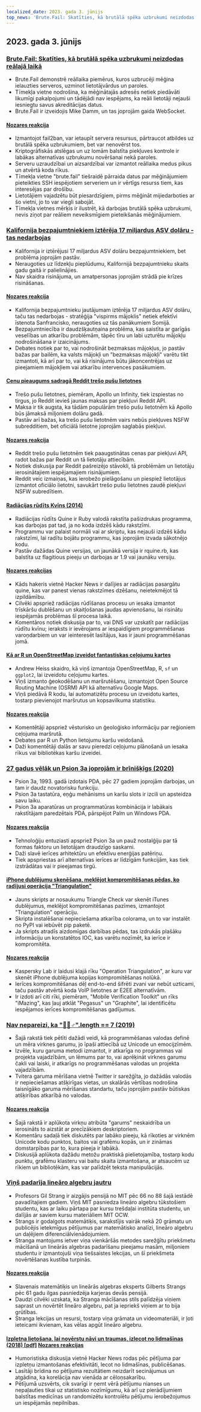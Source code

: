 ```yaml
---
localized_date: 2023. gada 3. jūnijs
top_news: 'Brute.Fail: Skatīties, kā brutālā spēka uzbrukumi neizdodas reālajā laikā'
---
```




## 2023. gada 3. jūnijs

### [Brute.Fail: Skatīties, kā brutālā spēka uzbrukumi neizdodas reālajā laikā](https://brute.fail/)

- Brute.Fail demonstrē reāllaika piemērus, kuros uzbrucēji mēģina ielauzties serveros, uzminot lietotājvārdus un paroles.
- Tīmekļa vietne nodrošina, ka mēģinātajās adresēs netiek piedāvāti likumīgi pakalpojumi un tādējādi nav iespējams, ka reāli lietotāji nejauši iesniegtu savus akreditācijas datus.
- Brute.Fail ir izveidojis Mike Damm, un tas joprojām gaida WebSocket.

#### [Nozares reakcija](http://news.ycombinator.com/item?id=36169954)

- Izmantojot fail2ban, var ietaupīt servera resursus, pārtraucot atbildes uz brutālā spēka uzbrukumiem, bet var nenovērst tos.
- Kriptogrāfiskās atslēgas un uz lomām balstīta piekļuves kontrole ir labākas alternatīvas uzbrukumu novēršanai nekā paroles.
- Serveru uzraudzībai un aizsardzībai var izmantot reāllaika medus pikus un atvērtā koda rīkus.
- Tīmekļa vietne "brute.fail" tiešraidē pārraida datus par mēģinājumiem pieteikties SSH iespējotiem serveriem un ir vērtīgs resurss tiem, kas interesējas par drošību.
- Lietotājiem vajadzētu būt piesardzīgiem, pirms mēģināt mijiedarboties ar šo vietni, jo to var viegli sabojāt.
- Tīmekļa vietnes mērķis ir ilustrēt, kā darbojas brutālā spēka uzbrukumi, nevis ziņot par reāliem neveiksmīgiem pieteikšanās mēģinājumiem.

### [Kalifornija bezpajumtniekiem iztērēja 17 miljardus ASV dolāru - tas nedarbojas](https://www.wsj.com/articles/california-homeless-population-oakland-wood-street-encampment-78d42cc3)

- Kalifornija ir iztērējusi 17 miljardus ASV dolāru bezpajumtniekiem, bet problēma joprojām pastāv.
- Neraugoties uz līdzekļu pieplūdumu, Kalifornijā bezpajumtnieku skaits gadu gaitā ir palielinājies.
- Nav skaidra risinājuma, un amatpersonas joprojām strādā pie krīzes risināšanas.

#### [Nozares reakcija](http://news.ycombinator.com/item?id=36162154)

- Kalifornija bezpajumtnieku jautājumam iztērēja 17 miljardus ASV dolāru, taču tas nedarbojas - stratēģija "vispirms mājoklis" netiek efektīvi īstenota Sanfrancisko, neraugoties uz tās panākumiem Somijā.
- Bezpajumtniecība ir daudzšķautņaina problēma, kas saistīta ar garīgās veselības un atkarību problēmām, tāpēc tīru un labi uzturētu mājokļu nodrošināšana ir izaicinājums.
- Debates notiek par to, vai nodrošināt bezmaksas mājokļus, jo pastāv bažas par bailēm, ka valsts mājokļi un "bezmaksas mājokļi" varētu tikt izmantoti, kā arī par to, vai kā risinājums būtu jākoncentrējas uz pieejamiem mājokļiem vai atkarību intervences pasākumiem.

#### [Cenu pieaugums sadragā Reddit trešo pušu lietotnes](https://kotaku.com/reddit-third-party-3rd-apps-pricing-crush-ios-android-1850493992)

- Trešo pušu lietotnes, piemēram, Apollo un Infinity, tiek izspiestas no tirgus, jo Reddit ievieš jaunas maksas par piekļuvi Reddit API.
- Maksa ir tik augsta, ka tādām populārām trešo pušu lietotnēm kā Apollo būs jāmaksā miljoniem dolāru gadā.
- Pastāv arī bažas, ka trešo pušu lietotnēm vairs nebūs piekļuves NSFW subredditiem, bet oficiālā lietotne joprojām saglabās piekļuvi.

#### [Nozares reakcija](http://news.ycombinator.com/item?id=36162235)

- Reddit trešo pušu lietotnēm tiek paaugstinātas cenas par piekļuvi API, radot bažas par Reddit un tā lietotāju attiecībām.
- Notiek diskusija par Reddit pašreizējo stāvokli, tā problēmām un lietotāju ierosinātajiem iespējamajiem risinājumiem.
- Reddit veic izmaiņas, kas ierobežo pielāgošanu un piespiež lietotājus izmantot oficiālo lietotni, savukārt trešo pušu lietotnes zaudē piekļuvi NSFW subredītiem.

#### [Radiācijas rūdīts Kvīns (2014)](https://github.com/mame/radiation-hardened-quine)

- Radiācijas rūdīts Quine ir Ruby valodā rakstīta pašizdrukas programma, kas darbojas pat tad, ja no koda izdzēš kādu rakstzīmi.
- Programmu var palaist normāli vai ar skriptu, kas nejauši izdzēš kādu rakstzīmi, lai radītu bojātu programmu, kas joprojām izvada sākotnējo kodu.
- Pastāv dažādas Quine versijas, un jaunākā versija ir rquine.rb, kas balstīta uz flagitious pieeju un darbojas ar 1.9 vai jaunāku versiju.

#### [Nozares reakcijas](http://news.ycombinator.com/item?id=36162164)

- Kāds hakeris vietnē Hacker News ir dalījies ar radiācijas pasargātu quine, kas var panest vienas rakstzīmes dzēšanu, neietekmējot tā izpildāmību.
- Cilvēki apspriež radiācijas rūdīšanas procesu un iesaka izmantot trīskāršu dublēšanu un skaitļošanas jaudas apvienošanu, lai risinātu iespējamās problēmas šī procesa laikā.
- Komentāros notiek diskusija par to, vai DNS var uzskatīt par radiācijas rūdītu kvīnu; ieraksts ir ievērojams ar iespaidīgiem programmēšanas varoņdarbiem un var ieinteresēt lasītājus, kas ir jauni programmēšanas jomā.

#### [Kā ar R un OpenStreetMap izveidot fantastiskas ceļojumu kartes](https://www.andrewheiss.com/blog/2023/06/01/geocoding-routing-openstreetmap-r/)

- Andrew Heiss skaidro, kā viņš izmantoja OpenStreetMap, R, `sf` un `ggplot2`, lai izveidotu ceļojumu kartes.
- Viņš izmanto ģeokodēšanu un maršrutēšanu, izmantojot Open Source Routing Machine (OSRM) API kā alternatīvu Google Maps.
- Viņš piedāvā R kodu, lai automatizētu procesu un izveidotu kartes, tostarp pievienojot maršrutus un kopsavilkuma statistiku.

#### [Nozares reakcija](http://news.ycombinator.com/item?id=36159864)

- Komentētāji apspriež vēsturisko un ģeoloģisko informāciju par reģioniem ceļojuma maršrutā.
- Debates par R un Python lietojumu karšu veidošanā.
- Daži komentētāji dalās ar savu pieredzi ceļojumu plānošanā un iesaka rīkus vai bibliotēkas karšu izveidei.

### [27 gadus vēlāk un Psion 3a joprojām ir brīnišķīgs (2020)](https://mcgst.com/2020/12/01/27-years-later-and-the-psion-3a-is-still-wonderful/)

- Psion 3a, 1993. gadā izdotais PDA, pēc 27 gadiem joprojām darbojas, un tam ir daudz novatorisku funkciju.
- Psion 3a tastatūra, eņģu mehānisms un karšu slots ir izcili un apsteidza savu laiku.
- Psion 3a aparatūras un programmatūras kombinācija ir labākais rakstītājam paredzētais PDA, pārspējot Palm un Windows PDA.

#### [Nozares reakcija](http://news.ycombinator.com/item?id=36162265)

- Tehnoloģiju entuziasti apspriež Psion 3a un pauž nostalģiju par tā formas faktoru un lietotājam draudzīgo saskarni.
- Daži slavē ierīces arhitektūru un efektīvu enerģijas patēriņu.
- Tiek apspriestas arī alternatīvas ierīces ar līdzīgām funkcijām, kas tiek izstrādātas vai ir pieejamas tirgū.

#### [iPhone dublējumu skenēšana, meklējot kompromitēšanas pēdas, ko radījusi operācija "Triangulation"](https://github.com/KasperskyLab/triangle_check)

- Jauns skripts ar nosaukumu Triangle Check var skenēt iTunes dublējumus, meklējot kompromitēšanas pazīmes, izmantojot "Triangulation" operāciju.
- Skripta instalēšanai nepieciešama atkarība colorama, un to var instalēt no PyPI vai iebūvēt pip paketē.
- Ja skripts atradīs aizdomīgas darbības pēdas, tas izdrukās plašāku informāciju un konstatētos IOC, kas varētu nozīmēt, ka ierīce ir kompromitēta.

#### [Nozares reakcija](http://news.ycombinator.com/item?id=36164340)

- Kaspersky Lab ir laidusi klajā rīku "Operation Triangulation", ar kuru var skenēt iPhone dublējuma kopijas kompromitēšanas nolūkā.
- Ierīces kompromitēšanas dēļ end-to-end šifrēti zvani var nebūt uzticami, taču pastāv atvērtā koda VoIP lietotnes ar E2EE alternatīvām.
- Ir izdoti arī citi rīki, piemēram, "Mobile Verification Toolkit" un rīks "iMazing", kas ļauj atklāt "Pegasus" un "Graphite", lai identificētu iespējamos ierīces kompromitēšanas gadījumus.

### [Nav nepareizi, ka "🤦🏼♂".length == 7 (2019)](https://hsivonen.fi/string-length/)

- Šajā rakstā tiek pētīti dažādi veidi, kā programmēšanas valodas definē un mēra virknes garumu, jo īpaši attiecībā uz Unicode un emocijzīmēm.
- Izvēle, kuru garuma metodi izmantot, ir atkarīga no programmas vai projekta vajadzībām, un lēmums par to, vai aprēķināt virknes garumu čakli vai laiski, ir atkarīgs no programmēšanas valodas un projekta vajadzībām.
- Tvitera garuma mērīšana vietnē Twitter ir sarežģīta, jo dažādās valodās ir nepieciešamas atšķirīgas vietas, un skalārās vērtības nodrošina taisnīgāko garuma mērīšanas standartu, taču joprojām pastāv būtiskas atšķirības atkarībā no valodas.

#### [Nozares reakcija](http://news.ycombinator.com/item?id=36159443)

- Šajā rakstā ir aplūkota virkņu atribūta "garums" neskaidrība un ierosināts to aizstāt ar precīzākiem deskriptoriem.
- Komentāru sadaļā tiek diskutēts par labāko pieeju, kā rīkoties ar virknēm Unicode kodu punktos, baitos vai grafēmu kopās, un ir zināmas domstarpības par to, kura pieeja ir labākā.
- Diskusijā aplūkota dažādu metožu praktiskā pielietojamība, tostarp kodu punktu, grafēmu klasteru vai baitu skaita izmantošana, ar atsaucēm uz rīkiem un bibliotēkām, kas var palīdzēt teksta manipulācijās.

### [Viņš padarīja lineāro algebru jautru](https://news.mit.edu/2023/gilbert-strang-made-linear-algebra-fun-0531)

- Profesors Gil Strang ir aizgājis pensijā no MIT pēc 66 no 88 šajā iestādē pavadītajiem gadiem. Viņš MIT pasniedza lineāro algebru tūkstošiem studentu, kas ar laiku pārtapa par kursu trešdaļai institūta studentu, un dalījās ar saviem kursu materiāliem MIT OCW.
- Strangs ir godalgots matemātiķis, sarakstījis vairāk nekā 20 grāmatu un publicējis ietekmīgus pētījumus par matemātisko analīzi, lineāro algebru un daļējiem diferenciālvienādojumiem.
- Stranga mantojums ietver viņa vienkāršās metodes sarežģītu priekšmetu mācīšanā un lineārās algebras padarīšanu pieejamu masām, miljoniem studentu ir izmantojuši viņa tiešsaistes lekcijas, un šī priekšmeta novērtēšanas kustība turpinās.

#### [Nozares reakcija](http://news.ycombinator.com/item?id=36168068)

- Slavenais matemātiķis un lineārās algebras eksperts Gilberts Strangs pēc 61 gadu ilgas pasniedzēja karjeras devās pensijā.
- Daudzi cilvēki uzskata, ka Stranga mācīšanas stils palīdzēja viņiem saprast un novērtēt lineāro algebru, pat ja iepriekš viņiem ar to bija grūtības.
- Stranga lekcijas un resursi, tostarp viņa grāmata un videomateriāli, ir ļoti ieteicami ikvienam, kas vēlas apgūt lineāro algebru.

#### [Izpletņa lietošana, lai novērstu nāvi un traumas, izlecot no lidmašīnas (2018) [pdf]](https://www.bmj.com/content/bmj/363/bmj.k5094.full.pdf) [Nozares reakcijas](http://news.ycombinator.com/item?id=36161175)

- Humoristiska diskusija vietnē Hacker News rodas pēc pētījuma par izpletņu izmantošanas efektivitāti, lecot no lidmašīnas, publicēšanas.
- Lasītāji brīdina no pētījuma rezultātiem neizdarīt secinājumus un atgādina, ka korelācija nav vienāda ar cēloņsakarību.
- Pētījumā uzsvērts, cik svarīgi ir ņemt vērā pētījumu nianses un nepaļauties tikai uz statistisko nozīmīgumu, kā arī uz pierādījumiem balstītas medicīnas un randomizētu kontrolētu pētījumu ierobežojumus un iespējamās nepilnības.

</Steps>
